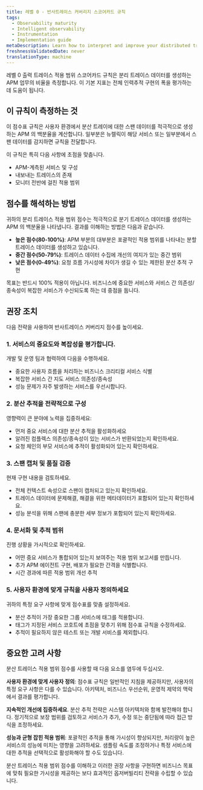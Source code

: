 ```yaml
---
title: 레벨 0 - 반사트레이스 커버리지 스코어카드 규칙
tags:
  - Observability maturity
  - Intelligent observability
  - Instrumentation
  - Implementation guide
metaDescription: Learn how to interpret and improve your distributed trace coverage scorecard scores for better observability maturity.
freshnessValidatedDate: never
translationType: machine
---
```


레벨 0 출력 트레이스 적용 범위 스코어카드 규칙은 분리 트레이스 데이터를 생성하는 APM 업무의 비율을 측정합니다. 이 기본 지표는 전체 인력추적 구현의 폭을 평가하는 데 도움이 됩니다.

## 이 규칙이 측정하는 것

이 점수표 규칙은 사용자 환경에서 분산 트레이에 대한 스팬 데이터를 적극적으로 생성하는 APM 의 백분율을 계산합니다. 일부분은 뉴렐릭이 해당 서비스 또는 일부분에서 스팬 데이터를 감지하면 규칙을 전달합니다.

이 규칙은 특히 다음 사항에 초점을 맞춥니다.

* APM-계측된 서비스 및 구성
* 내보내는 트레이스의 존재
* 모니터 전반에 걸친 적용 범위

## 점수를 해석하는 방법

귀하의 분리 트레이스 적용 범위 점수는 적극적으로 분기 트레이스 데이터를 생성하는 APM 의 백분율을 나타냅니다. 결과를 이해하는 방법은 다음과 같습니다.

* **높은 점수(80-100%)**: APM 부분의 대부분은 포괄적인 적용 범위를 나타내는 분할 트레이스 데이터를 생성하고 있습니다.
* **중간 점수(50-79%)**: 트레이스 데이터 수집에 개선의 여지가 있는 중간 범위
* **낮은 점수(0-49%)**: 요청 흐름 가시성에 차이가 생길 수 있는 제한된 분산 추적 구현

<Callout variant="tip">
  목표는 반드시 100% 적용이 아닙니다. 비즈니스에 중요한 서비스와 서비스 간 의존성/종속성이 복잡한 서비스가 수신되도록 하는 데 중점을 둡니다.
</Callout>

## 권장 조치

다음 전략을 사용하여 반사트레이스 커버리지 점수를 높이세요.

### 1. 서비스의 중요도와 복잡성을 평가합니다.

개발 및 운영 팀과 협력하여 다음을 수행하세요.

* 중요한 사용자 흐름을 처리하는 비즈니스 크리티컬 서비스 식별
* 복잡한 서비스 간 지도 서비스 의존성/종속성
* 성능 문제가 자주 발생하는 서비스를 우선시합니다.

### 2. 분산 추적을 전략적으로 구성

영향력이 큰 분야에 노력을 집중하세요:

* 먼저 중요 서비스에 대한 분산 추적을 활성화하세요
* 알려진 컴플렉스 의존성/종속성이 있는 서비스가 반환되었는지 확인하세요.
* 요청 체인의 부모 서비스에 추적이 활성화되어 있는지 확인하세요.

### 3. 스팬 캡처 및 품질 검증

현재 구현 내용을 검토하세요.

* 전체 컨텍스트 속성으로 스팬이 캡처되고 있는지 확인하세요.
* 트레이스 데이터에 문제해결, 해결을 위한 메타데이터가 포함되어 있는지 확인하세요.
* 성능 분석을 위해 스팬에 충분한 세부 정보가 포함되어 있는지 확인하세요.

### 4. 문서화 및 추적 범위

진행 상황을 가시적으로 확인하세요.

* 어떤 중요 서비스가 통합되어 있는지 보여주는 적용 범위 보고서를 만듭니다.
* 추가 APM 에이전트 구현, 배포가 필요한 간격을 식별합니다.
* 시간 경과에 따른 적용 범위 개선 추적

### 5. 사용자 환경에 맞게 규칙을 사용자 정의하세요

귀하의 특정 요구 사항에 맞게 점수표를 맞춤 설정하세요.

* 분산 추적이 가장 중요한 그룹 서비스에 태그를 적용합니다.
* 태그가 지정된 서비스 코호트에 초점을 맞추기 위해 점수표 규칙을 수정하세요.
* 추적이 필요하지 않은 테스트 또는 개발 서비스를 제외합니다.

## 중요한 고려 사항

분산 트레이스 적용 범위 점수를 사용할 때 다음 요소를 염두에 두십시오.

**사용자 환경에 맞게 사용자 정의**: 점수표 규칙은 일반적인 지침을 제공하지만, 사용자의 특정 요구 사항은 다를 수 있습니다. 아키텍처, 비즈니스 우선순위, 운영적 제약의 맥락에서 결과를 평가합니다.

**지속적인 개선에 집중하세요**. 분산 추적 전략은 시스템 아키텍처와 함께 발전해야 합니다. 정기적으로 보장 범위를 검토하고 서비스가 추가, 수정 또는 중단됨에 따라 접근 방식을 조정하세요.

**성능과 균형 잡힌 적용 범위**: 포괄적인 추적을 통해 가시성이 향상되지만, 처리량이 높은 서비스의 성능에 미치는 영향을 고려하세요. 샘플링 속도를 조정하거나 특정 서비스에 대한 추적을 선택적으로 활성화해야 할 수도 있습니다.

분산 트레이스 적용 범위 점수를 이해하고 이러한 권장 사항을 구현하면 비즈니스 목표에 맞춰 필요한 가시성을 제공하는 보다 효과적인 옵저버빌리티 전략을 수립할 수 있습니다.